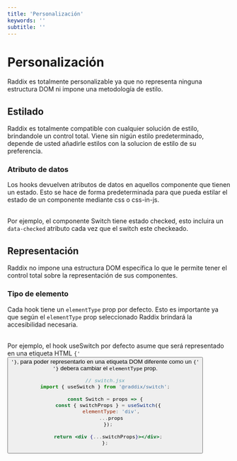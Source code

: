 ```yaml
---
title: 'Personalización'
keywords: ''
subtitle: ''
---
```


# Personalización

Raddix es totalmente personalizable ya que no representa ninguna estructura DOM
ni impone una metodología de estilo.

## Estilado

Raddix es totalmente compatible con cualquier solución de estilo, brindandole
un control total. Viene sin nigún estilo predeterminado, depende de usted
añadirle estilos con la solucion de estilo de su preferencia.


### Atributo de datos

Los hooks devuelven atributos de datos en aquellos componente que tienen
un estado. Esto se hace de forma predeterminada para que pueda estilar el
estado de un componente mediante css o css-in-js.

<br />
Por ejemplo, el componente Switch tiene estado checked, esto incluira
un <code>data-checked</code> atributo cada vez que el switch este checkeado.


## Representación

Raddix no impone una estructura DOM específica lo que le permite tener el
control total sobre la representación de sus componentes.

### Tipo de elemento

Cada hook tiene un <code>elementType</code> prop por defecto. Esto es
importante ya que según el <code>elementType</code> prop seleccionado
Raddix brindará la accesibilidad necesaria.

<br />
Por ejemplo, el hook useSwitch por defecto asume que será representado en
una etiqueta HTML <code>{'<button>'}</code>, para poder representarlo en una
etiqueta DOM diferente como un <code>{'<div>'}</code> debera cambiar el
<code>elementType</code> prop.

```jsx
// switch.jsx
import { useSwitch } from '@raddix/switch';

const Switch = props => {
  const { switchProps } = useSwitch({
    elementType: 'div',
    ...props
  });

  return <div {...switchProps}></div>;
};
```
